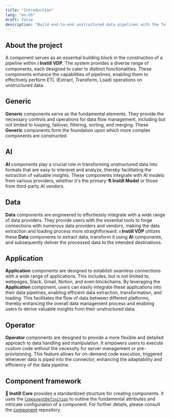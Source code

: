 ```yaml
---
title: "Introduction"
lang: "en-US"
draft: false
description: "Build end-to-end unstructured data pipelines with the full-stack AI solution - Instill Core https://github.com/instill-ai/instill-core"
---
```


## About the project

A component serves as an essential building block in the construction of a
pipeline within **💧 Instill VDP**. The system provides a diverse range of
components, each designed to cater to distinct functionalities. These components
enhance the capabilities of pipelines, enabling them to effectively perform ETL
(Extract, Transform, Load) operations on unstructured data.

## Generic

**Generic** components serve as the
fundamental elements. They provide the necessary controls and operations for
data flow management, including but not limited to looping, failover, filtering,
sorting, and merging. These **Generic** components form the foundation upon
which more complex components are constructed.

## AI

**AI** components play a crucial role in transforming unstructured data into
formats that are easy to interpret and analyze, thereby facilitating the
extraction of valuable insights. These components integrate with AI models from
various providers, whether it's the primary **⚗️ Instill Model** or those from
third-party AI vendors.

## Data

**Data** components are engineered to effortlessly integrate with a wide range
of data providers. They provide users with the essential tools to forge
connections with numerous data providers and vendors, making the data extraction
and loading process more straightforward. **💧 Instill VDP** utilizes these
**Data** components to extract data, transform it using **AI** components, and
subsequently deliver the processed data to the intended destinations.

## Application

**Application** components are designed to establish seamless connections with a
wide range of applications. This includes, but is not limited to, webpages,
Slack, Gmail, Notion, and even blockchains. By leveraging the **Application**
component, users can easily integrate these applications into their data
pipelines, enabling efficient data extraction, transformation, and loading. This
facilitates the flow of data between different platforms, thereby enhancing the
overall data management process and enabling users to derive valuable insights
from their unstructured data.

## Operator

**Operator** components are designed to provide a more flexible and detailed
approach to data handling and manipulation. It empowers users to execute custom
code without the necessity for server management or pre-provisioning. This
feature allows for on-demand code execution, triggered whenever data is piped
into the connector, enhancing the adaptability and efficiency of the data
pipeline.

## Component framework

**🔮 Instill Core** provides a standardized structure for creating components.
It uses the
[`ComponentDefinition`](https://github.com/instill-ai/protobufs/blob/main/vdp/pipeline/v1beta/component_definition.proto)
to outline the fundamental attributes and intricate configuration of a
component. For further details, please consult the
[component](https://github.com/instill-ai/component) repository.
